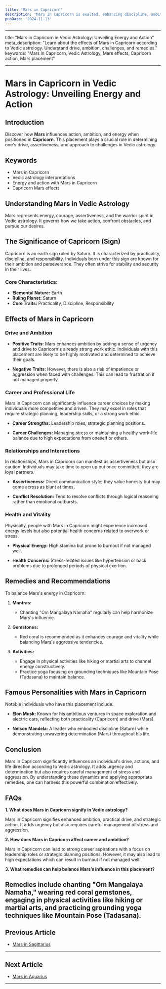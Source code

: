 ```yaml
---
title: 'Mars in Capricorn'
description: 'Mars in Capricorn is exalted, enhancing discipline, ambition, and practical action. Individuals are responsible, goal-oriented, and excel in leadership and strategic planning in Vedic Astrology'
pubDate: '2024-11-13'
---
```


---

title: "Mars in Capricorn in Vedic Astrology: Unveiling Energy and Action"
meta_description: "Learn about the effects of Mars in Capricorn according to Vedic astrology. Understand drive, ambition, challenges, and remedies."
keywords: "Mars in Capricorn, Vedic Astrology, Mars effects, Capricorn action, Mars placement"

---

# Mars in Capricorn in Vedic Astrology: Unveiling Energy and Action

## Introduction

Discover how **Mars** influences action, ambition, and energy when positioned in **Capricorn**. This placement plays a crucial role in determining one's drive, assertiveness, and approach to challenges in Vedic astrology.

## Keywords

- Mars in Capricorn
- Vedic astrology interpretations
- Energy and action with Mars in Capricorn
- Capricorn Mars effects

## Understanding Mars in Vedic Astrology

Mars represents energy, courage, assertiveness, and the warrior spirit in Vedic astrology. It governs how we take action, confront obstacles, and pursue our desires.

## The Significance of Capricorn (Sign)

Capricorn is an earth sign ruled by Saturn. It is characterized by practicality, discipline, and responsibility. Individuals born under this sign are known for their ambition and perseverance. They often strive for stability and security in their lives.

### Core Characteristics:
- **Elemental Nature:** Earth
- **Ruling Planet:** Saturn
- **Core Traits:** Practicality, Discipline, Responsibility

## Effects of Mars in Capricorn

### Drive and Ambition

- **Positive Traits:** Mars enhances ambition by adding a sense of urgency and drive to Capricorn's already strong work ethic. Individuals with this placement are likely to be highly motivated and determined to achieve their goals.
  
- **Negative Traits:** However, there is also a risk of impatience or aggression when faced with challenges. This can lead to frustration if not managed properly.

### Career and Professional Life

Mars in Capricorn can significantly influence career choices by making individuals more competitive and driven. They may excel in roles that require strategic planning, leadership skills, or a strong work ethic.

- **Career Strengths:** Leadership roles, strategic planning positions.
  
- **Career Challenges:** Managing stress or maintaining a healthy work-life balance due to high expectations from oneself or others.

### Relationships and Interactions

In relationships, Mars in Capricorn can manifest as assertiveness but also caution. Individuals may take time to open up but once committed, they are loyal partners.

- **Assertiveness:** Direct communication style; they value honesty but may come across as blunt at times.
  
- **Conflict Resolution:** Tend to resolve conflicts through logical reasoning rather than emotional outbursts.

### Health and Vitality

Physically, people with Mars in Capricorn might experience increased energy levels but also potential health concerns related to overwork or stress.

- **Physical Energy:** High stamina but prone to burnout if not managed well.
  
- **Health Concerns:** Stress-related issues like hypertension or back problems due to prolonged periods of physical exertion.

## Remedies and Recommendations

To balance Mars's energy in Capricorn:

1. **Mantras:**
   - Chanting "Om Mangalaya Namaha" regularly can help harmonize Mars's influence.
   
2. **Gemstones:**
   - Red coral is recommended as it enhances courage and vitality while balancing Mars's aggressive tendencies.

3. **Activities:**
   - Engage in physical activities like hiking or martial arts to channel energy constructively.
   - Practice yoga focusing on grounding techniques like Mountain Pose (Tadasana) to maintain balance.

## Famous Personalities with Mars in Capricorn

Notable individuals who have this placement include:

- **Elon Musk:** Known for his ambitious ventures in space exploration and electric cars, reflecting both practicality (Capricorn) and drive (Mars).
  
- **Nelson Mandela:** A leader who embodied discipline (Saturn) while demonstrating unwavering determination (Mars) throughout his life.

## Conclusion

Mars in Capricorn significantly influences an individual's drive, actions, and life direction according to Vedic astrology. It adds urgency and determination but also requires careful management of stress and aggression. By understanding these dynamics and applying appropriate remedies, one can harness this powerful combination effectively.

## FAQs

**1. What does Mars in Capricorn signify in Vedic astrology?**

Mars in Capricorn signifies enhanced ambition, practical drive, and strategic action. It adds urgency but also requires careful management of stress and aggression.

**2. How does Mars in Capricorn affect career and ambition?**

Mars in Capricorn can lead to strong career aspirations with a focus on leadership roles or strategic planning positions. However, it may also lead to high expectations which can result in burnout if not managed well.

**3. What remedies can help balance Mars’s influence in this placement?**

Remedies include chanting "Om Mangalaya Namaha," wearing red coral gemstones, engaging in physical activities like hiking or martial arts, and practicing grounding yoga techniques like Mountain Pose (Tadasana).
---

## Previous Article
- [Mars in Sagittarius](/blogs-md/0803_Mars_In_Rashi/080309_Mars_in_Sagittarius.mdx)

---

## Next Article
- [Mars in Aquarius](/blogs-md/0803_Mars_In_Rashi/080311_Mars_in_Aquarius.mdx)

---
